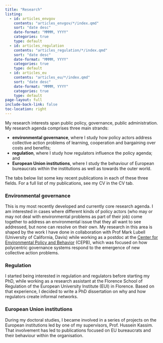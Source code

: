 ```yaml
---
title: "Research"
listing:
  - id: articles_envgov
    contents: "articles_envgov/*/index.qmd"
    sort: "date desc"
    date-format: "MMMM, YYYY"
    categories: true
    type: default
  - id: articles_regulation
    contents: "articles_regulation/*/index.qmd"
    sort: "date desc"
    date-format: "MMMM, YYYY"
    categories: true
    type: default
  - id: articles_eu
    contents: "articles_eu/*/index.qmd"
    sort: "date desc"
    date-format: "MMMM, YYYY"
    categories: true
    type: default
page-layout: full
include-back-link: false
toc-location: right
---
```


My research interests span public policy, governance, public administration. My research agenda comprises three main strands:

-   **environmental governance**, where I study how policy actors address collective action problems of learning, cooperation and bargaining over costs and benefits;
-   **regulation**, where I study how regulators influence the policy agenda; and
-   **European Union institutions**, where I study the behaviour of European bureaucrats within the institutions as well as towards the outer world.

The tabs below list some key recent publications in each of these three fields. For a full list of my publications, see my CV in the CV tab.

::: panel-tabset

### Environmental governance

This is my most recently developed and currently core research agenda. I am interested in cases where different kinds of policy actors (who may or may not deal with environmental problems as part of their job) come together to address an environmental issue that they all want to see addressed, but none can resolve on their own. My research in this area is shaped by the work I have done in collaboration with Prof Mark Lubell (University of California, Davis) while working as a postdoc at the [Center for Environmental Policy and Behavior](https://environmentalpolicy.ucdavis.edu/) (CEPB), which was focused on how polycentric governance systems respond to the emergence of new collective action problems.


::: {#articles_envgov}
:::

### Regulation

I started being interested in regulation and regulators before starting my PhD, while working as a research assistant at the Florence School of Regulation of the European University Institute (EUI) in Florence. Based on that experience, I decided to write a PhD dissertation on why and how regulators create informal networks.

::: {#articles_regulation}
:::

### European Union institutions

During my doctoral studies, I became involved in a series of projects on the European institutions led by one of my supervisors, Prof. Hussein Kassim. That involvement has led to publications focused on EU bureaucrats and their behaviour within the organisation.

::: {#articles_eu}
:::
:::
